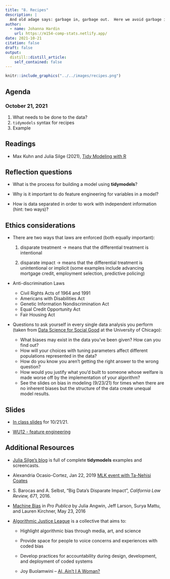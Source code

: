 ```yaml
---
title: "8. Recipes"
description: |
  And old adage says: garbage in, garbage out.  Here we avoid garbage in.
author:
  - name: Johanna Hardin
    url: https://m154-comp-stats.netlify.app/  
date: 2021-10-21
citation: false
draft: false
output:
  distill::distill_article:
    self_contained: false
---
```


```r
knitr::include_graphics("../../images/recipes.png")
```




## Agenda <i class="fas fa-calendar-alt" target="_blank"></i>

### October 21, 2021

1. What needs to be done to the data?
2. `tidymodels` syntax for recipes
3. Example


## Readings <i class="fas fa-book-open"></i> 

* Max Kuhn and Julia Silge (2021), <a href = "https://www.tmwr.org/" target = "_blank">Tidy Modeling with R</a>

## Reflection questions <i class="fas fa-lightbulb"></i>

* What is the process for building a model using **tidymodels**?

* Why is it important to do feature engineering for variables in a model?

* How is data separated in order to work with independent information (hint: two ways)?

## Ethics considerations <i class="fas fa-balance-scale"></i> 

* There are two ways that laws are enforced (both equally important):

   1. disparate treatment $\rightarrow$ means that the differential treatment is intentional

   2. disparate impact $\rightarrow$ means that the differential treatment is unintentional or implicit (some examples include advancing mortgage credit, employment selection, predictive policing)

* Anti-discrimination Laws 

    * Civil Rights Acts of 1964 and 1991
    * Americans with Disabilities Act
    * Genetic Information Nondiscrimination Act
    * Equal Credit Opportunity Act
    * Fair Housing Act 


* Questions to ask yourself in every single data analysis you perform (taken from <a href = "https://dssg.uchicago.edu/" target = "_blank">Data Science for Social Good</a> at the University of Chicago):

  * What biases may exist in the data you've been given?  How can you find out?
  * How will your choices with tuning parameters affect different populations represented in the data?
  * How do you know you aren't getting the right answer to the    wrong question?
  * How would you justify what you'd built to someone whose welfare is made worse off by the implementation of your algorithm?
  * See the slides on bias in modeling (9/23/21) for times when there are no inherent biases but the structure of the data create unequal model results.

## Slides <i class="fas fa-desktop"></i> 


* <a href = "https://m154-comp-stats.netlify.app/slides/2021-10-21-recipes" target = "_blank">In class slides</a> for 10/21/21.

* <a href = "https://m154-comp-stats.netlify.app/slides/Math154_WU12_FE.pdf" target = "_blank">WU12 - feature engineering</a>


## Additional Resources <i class="fas fa-laptop"></i> 


* <a href = "https://juliasilge.com/" target = "_blank">Julia Silge's blog</a> is full of complete **tidymodels** examples and screencasts.

* Alexandria Ocasio-Cortez, Jan 22, 2019  <a href = "http://aaronsadventures.blogspot.com/2019/01/discussion-of-unfairness-in-machine.html" target = "_blank">MLK event with Ta-Nehisi Coates</a>

* S. Barocas and A. Selbst, "Big Data's Disparate Impact", *California Law Review, 671*, 2016.

* <a href = "https://www.propublica.org/article/machine-bias-risk-assessments-in-criminal-sentencing/" target = "_blank">Machine Bias</a> in *Pro Publica* by Julia Angwin, Jeff Larson, Surya Mattu, and Lauren Kirchner, May 23, 2016 

* <a href = "https://www.ajlunited.org/" target = "_blank">Algorithmic Justice League</a> is a collective that aims to:

   * Highlight algorithmic bias through media, art, and science

   * Provide space for people to voice concerns and experiences with coded bias

   * Develop practices for accountability during design, development, and deployment of coded systems

   * Joy Buolamwini -- <a href = "https://www.youtube.com/embed/QxuyfWoVV98" target = "_blank">AI, Ain't I A Woman?</a>




